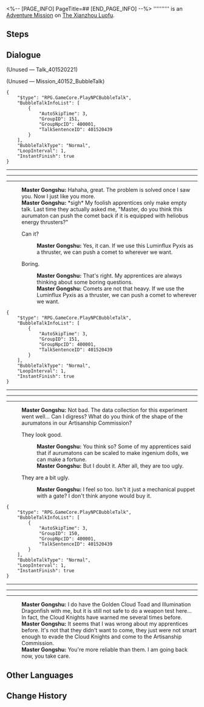 <%-- [PAGE_INFO]
PageTitle=##
[END_PAGE_INFO] --%>
{{Stub|Dialogue.}}
{{Mission Infobox
|id            = 4015204
|title         = 
|image         = <!--Mission .png-->
|type          = Adventure
|event_name    = 
|chapter       = 
|requirements  = Complete {{cx}}<!--Hidden Mission ID 4015203--> and wait for the next Daily [[Reset]]
|summary       = <!--official mission summary from Fate's Atlas-->
|characters    = Master Gongshu; Trailblazer
|startLocation = [[The Xianzhou Luofu]] - [[Artisanship Commission]]
|world         = The Xianzhou Luofu
|area          = Artisanship Commission
|prev          = 
|next          = 
|rewards       = 
}}
'''''''''' is an [[Adventure Mission]] on [[The Xianzhou Luofu]].

==Steps==


<!--
==Gameplay Notes==

--><!--
==Trial Character==

-->
==Dialogue==
{{Stub Dialogue}}

;(Unused &mdash; Talk_401520221)


;(Unused &mdash; Mission_40152_BubbleTalk)
<pre>{
	"$type": "RPG.GameCore.PlayNPCBubbleTalk",
	"BubbleTalkInfoList": [
		{
			"AutoSkipTime": 3,
			"GroupID": 151,
			"GroupNpcID": 400001,
			"TalkSentenceID": 401520439
		}
	],
	"BubbleTalkType": "Normal",
	"LoopInterval": 1,
	"InstantFinish": true
}</pre>
----
:<!--0.5-second delay-->
----
----
:'''Master Gongshu:''' Hahaha, great. The problem is solved once I saw you. Now I just like you more.
:'''Master Gongshu:''' *sigh* My foolish apprentices only make empty talk. Last time they actually asked me, "Master, do you think this aurumaton can push the comet back if it is equipped with heliobus energy thrusters?"
:{{DIcon|Arrow}} Can it?
::'''Master Gongshu:''' Yes, it can. If we use this Luminflux Pyxis as a thruster, we can push a comet to wherever we want.
:{{DIcon|Arrow}} Boring.
::'''Master Gongshu:''' That's right. My apprentices are always thinking about some boring questions.
::'''Master Gongshu:''' Comets are not that heavy. If we use the Luminflux Pyxis as a thruster, we can push a comet to wherever we want.
:<!--1-second delay-->
<pre>{
	"$type": "RPG.GameCore.PlayNPCBubbleTalk",
	"BubbleTalkInfoList": [
		{
			"AutoSkipTime": 3,
			"GroupID": 151,
			"GroupNpcID": 400001,
			"TalkSentenceID": 401520439
		}
	],
	"BubbleTalkType": "Normal",
	"LoopInterval": 1,
	"InstantFinish": true
}</pre>
----
:<!--0.5-second delay-->
----
----
:'''Master Gongshu:''' Not bad. The data collection for this experiment went well... Can I digress? What do you think of the shape of the aurumatons in our Artisanship Commission?
:{{DIcon|Arrow}} They look good.
::'''Master Gongshu:''' You think so? Some of my apprentices said that if aurumatons can be scaled to make ingenium dolls, we can make a fortune.
::'''Master Gongshu:''' But I doubt it. After all, they are too ugly.
:{{DIcon|Arrow}} They are a bit ugly.
::'''Master Gongshu:''' I feel so too. Isn't it just a mechanical puppet with a gate? I don't think anyone would buy it.
:<!--1-second delay-->
<pre>{
	"$type": "RPG.GameCore.PlayNPCBubbleTalk",
	"BubbleTalkInfoList": [
		{
			"AutoSkipTime": 3,
			"GroupID": 150,
			"GroupNpcID": 400001,
			"TalkSentenceID": 401520439
		}
	],
	"BubbleTalkType": "Normal",
	"LoopInterval": 1,
	"InstantFinish": true
}</pre>
----
:<!--0.5-second delay-->
----
----
:'''Master Gongshu:''' I do have the Golden Cloud Toad and Illumination Dragonfish with me, but it is still not safe to do a weapon test here... In fact, the Cloud Knights have warned me several times before.
:'''Master Gongshu:''' It seems that I was wrong about my apprentices before. It's not that they didn't want to come, they just were not smart enough to evade the Cloud Knights and come to the Artisanship Commission.
:'''Master Gongshu:''' You're more reliable than them. I am going back now, you take care.
{{Dialogue End}}

==Other Languages==
{{Other Languages
|en   = 
|zhs  = 
|zht  = 
|ja   = 
|ko   = 
|es   = 
|fr   = 
|ru   = 
|th   = 
|vi   = 
|de   = 
|id   = 
|pt   = 
}}

==Change History==
{{Change History|1.0}}

